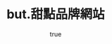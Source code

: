 ---
pubDate: 2025-06-25
author:
    name: Sunny Fan
    link: /author/marcus-chen

title: "but.甜點品牌網站"
description: "but. 為知名甜點品牌，依照設計師需求製作貓咪舔毛動畫、流暢的機票展開區塊，再與後端外包團隊討論並執行上線。"
image:
    source: "@assets/images/blog/but.png"
    alt: "but is a sweet brand website"
tags: ["HTML", "SCSS", "jQuery"]
---